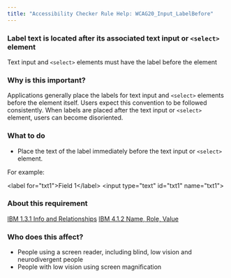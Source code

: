 ```yaml
---
title: "Accessibility Checker Rule Help: WCAG20_Input_LabelBefore"
---
```


<div className="toolHelp">
<Row>
<Column colLg={16} colMd={8} colSm={4} className="toolHead">

### Label text is located after its associated text input or `<select>` element

<div id="locLevel"></div>

Text input and `<select>` elements must have the label before the element

</Column>
</Row>
<Row>
<Column colLg={11} colMd={5} colSm={4} className="toolMain">

### Why is this important?

Applications generally place the labels for text input and `<select>` elements before the element itself. Users expect this convention to be followed consistently. When labels are placed after the text input or `<select>` element, users can become disoriented.

<div id="locSnippet"></div>

### What to do

* Place the text of the label immediately before the text input or `<select>` element.

For example:

<CodeSnippet type="single" light={true}>&lt;label for="txt1"&gt;Field 1&lt;/label&gt; &lt;input type="text" id="txt1" name="txt1"&gt;</CodeSnippet>

</Column>
<Column colLg={5} colMd={3} colSm={4} className="toolLeft">

### About this requirement

[IBM 1.3.1 Info and Relationships](https://www.ibm.com/able/requirements/requirements/#1_3_1)
[IBM 4.1.2 Name, Role, Value](https://www.ibm.com/able/requirements/requirements/#4_1_2)

### Who does this affect?

* People using a screen reader, including blind, low vision and neurodivergent people
* People with low vision using screen magnification

</Column>
</Row>
</div>

